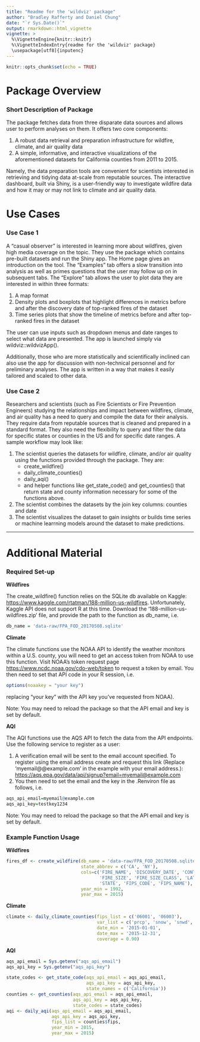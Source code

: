 ---
title: "Readme for the 'wildviz' package"
author: "Bradley Rafferty and Daniel Chung"
date: "`r Sys.Date()`"
output: rmarkdown::html_vignette
vignette: >
  %\VignetteEngine{knitr::knitr}
  %\VignetteIndexEntry{readme for the 'wildviz' package}
  \usepackage[utf8]{inputenc}
---

```{r setup, include=FALSE}
knitr::opts_chunk$set(echo = TRUE)
```

# Package Overview

### Short Description of Package

The package fetches data from three disparate data sources and allows user to perform analyses on them. It offers two core components:

1. A robust data retrieval and preparation infrastructure for wildfire, climate, and air quality data
1. A simple, informative, and interactive visualizations of the aforementioned datasets for California counties from 2011 to 2015.

Namely, the data preparation tools are convenient for scientists interested in retrieving and tidying data at-scale from reputable sources. The interactive dashboard, built via Shiny, is a user-friendly way to investigate wildfire data and how it may or may not link to climate and air quality data.

# Use Cases

### Use Case 1

A "casual observer" is interested in learning more about wildfires, given high media coverage on the topic. They use the package which contains pre-built datasets and run the Shiny app. The Home page gives an introduction on the tool. The "Examples" tab offers a slow transition into analysis as well as primes questions that the user may follow up on in subsequent tabs. The "Explore" tab allows the user to plot data they are interested in within three formats:

1. A map format
1. Density plots and boxplots that highlight differences in metrics before and after the discovery date of top-ranked fires of the dataset
1. Time series plots that show the timeline of metrics before and after top-ranked fires in the dataset

The user can use inputs such as dropdown menus and date ranges to select what data are presented. The app is launched simply via wildviz::wildvizApp().

Additionally, those who are more statistically and scientifically inclined can also use the app for discussion with non-technical personnel and for preliminary analyses. The app is written in a way that makes it easily tailored and scaled to other data.

### Use Case 2

Researchers and scientists (such as Fire Scientists or Fire Prevention Engineers) studying the relationships and impact between wildfires, climate, and air quality has a need to query and compile the data for their analysis. They require data from reputable sources that is cleaned and prepared in a standard format. They also need the flexibility to query and filter the data for specific states or counties in the US and for specific date ranges. A sample workflow may look like:

1. The scientist queries the datasets for wildfire, climate, and/or air quality using the functions provided through the package. They are:
    * create_wildfire()
    * daily_climate_counties()
    * daily_aqi()
    * and helper functions like get_state_code() and get_counties() that return state and county information necessary for some of the functions above.
1. The scientist combines the datasets by the join key columns: counties and date
1. The scientist visualizes the dataset to gain insights or builds time series or machine learrning models around the dataset to make predictions.

---

# Additional Material

### Required Set-up

**Wildfires**

The create_wildfire() function relies on the SQLite db available on Kaggle: <https://www.kaggle.com/rtatman/188-million-us-wildfires>. Unfortunately, Kaggle API does not support R at this time. Download the '188-million-us-wildfires.zip' file, and provide the path to the function as db_name, i.e. 

```{r eval = FALSE}
db_name = 'data-raw/FPA_FOD_20170508.sqlite'
```


**Climate**

The climate functions use the NOAA API to identify the weather monitors within a U.S. county, you will need to get an access token from NOAA to use this function. Visit NOAA's token request page <https://www.ncdc.noaa.gov/cdo-web/token> to request a token by email. You then need to set that API code in your R session, i.e.

```{r eval = FALSE}
options(noaakey = "your key")
```

replacing "your key" with the API key you've requested from NOAA).

Note: You may need to reload the package so that the API email and key is set by default.

**AQI**

The AQI functions use the AQS API to fetch the data from the API endpoints. Use the following service to register as a user:

1. A verification email will be sent to the email account specified. To register using the email address create and request this link (Replace 'myemail@@example.com' in the example with your email address.): <https://aqs.epa.gov/data/api/signup?email=myemail@example.com>
1. You then need to set the email and the key in the .Renviron file as follows, i.e.

```{r eval = FALSE}
aqs_api_email=myemail@example.com
aqs_api_key=testkey1234
```

Note: You may need to reload the package so that the API email and key is set by default.

### Example Function Usage

**Wildfires**

```{r eval = FALSE}
fires_df <- create_wildfire(db_name = 'data-raw/FPA_FOD_20170508.sqlite', 
                            state_abbrev = c('CA', 'NY'),
                            cols=c('FIRE_NAME', 'DISCOVERY_DATE', 'CONT_DATE', 'STAT_CAUSE_DESCR', 
                                   'FIRE_SIZE', 'FIRE_SIZE_CLASS', 'LATITUDE', 'LONGITUDE', 
                                   'STATE', 'FIPS_CODE', 'FIPS_NAME'),
                            year_min = 1992, 
                            year_max = 2015)
```

**Climate**

```{r eval = FALSE}
climate <- daily_climate_counties(fips_list = c('06001', '06003'), 
                                  var_list = c('prcp', 'snow', 'snwd', 'tmax', 'tmin'), 
                                  date_min = '2015-01-01', 
                                  date_max = '2015-12-31', 
                                  coverage = 0.90)
```

**AQI**

```{r eval = FALSE}
aqs_api_email = Sys.getenv("aqs_api_email")
aqs_api_key = Sys.getenv("aqs_api_key")

state_codes <- get_state_code(aqs_api_email = aqs_api_email, 
                              aqs_api_key = aqs_api_key, 
                              state_names = c('California'))
counties <- get_counties(aqs_api_email = aqs_api_email, 
                         aqs_api_key = aqs_api_key, 
                         state_codes = state_codes)
aqi <- daily_aqi(aqs_api_email = aqs_api_email, 
                 aqs_api_key = aqs_api_key, 
                 fips_list = counties$fips, 
                 year_min = 2015, 
                 year_max = 2015)
```

